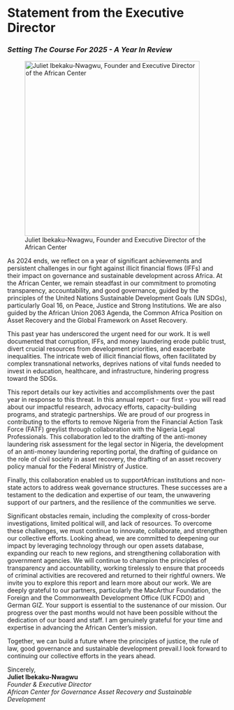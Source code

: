 # Statement from the Executive Director {.unnumbered}
### *Setting The Course For 2025 - A Year In Review*

![Juliet Ibekaku-Nwagwu, Founder and Executive Director of the African Center](images/remaining/jcib.jpg){width=400 fig-align="left" .lightbox}

As 2024 ends, we reflect on a year of significant achievements and persistent challenges in our fight against illicit financial flows (IFFs) and their  impact on governance and sustainable development across Africa. At the African Center, we remain steadfast in our commitment to promoting transparency, accountability, and good governance, guided by the principles of the United Nations Sustainable Development Goals (UN SDGs), particularly Goal 16, on Peace, Justice and Strong Institutions. We are also guided by the African Union 2063 Agenda, the Common Africa Position on Asset Recovery and the Global Framework on Asset Recovery.

This past year has underscored the urgent need for our work. It is well documented that corruption, IFFs, and money laundering erode public trust, divert crucial resources from development priorities, and exacerbate inequalities. The intricate web of illicit financial flows, often facilitated by complex transnational networks, deprives nations of vital funds needed to invest in education, healthcare, and infrastructure, hindering progress toward the SDGs. 

This report details our key activities and accomplishments over the past year in response to this threat. In this annual report - our first - you will read about our impactful research, advocacy efforts, capacity-building programs, and strategic partnerships. We are proud of our progress in contributing to the efforts to remove Nigeria from the Financial Action Task Force (FATF) greylist through collaboration with the Nigeria Legal Professionals. This collaboration led to the drafting of the anti-money laundering risk assessment for the legal sector in Nigeria, the development of an anti-money laundering reporting portal, the drafting of guidance on the role of civil society in asset recovery, the drafting of an asset recovery policy manual for the Federal Ministry of Justice. 

Finally, this collaboration enabled us to supportAfrican institutions and non-state actors to address weak governance structures. These successes are a testament to the dedication and expertise of our team, the unwavering support of our partners, and the resilience of the communities we serve.

Significant obstacles remain, including the complexity of cross-border investigations, limited political will, and lack of resources. To overcome these challenges, we must continue to innovate, collaborate, and strengthen our collective efforts.
Looking ahead, we are committed to deepening our impact by leveraging technology through our open assets database, expanding our reach to new regions, and strengthening collaboration with government agencies. We will continue to champion the principles of transparency and accountability, working tirelessly to ensure that proceeds of criminal activities are recovered and returned to their rightful owners. We invite you to explore this report and learn more about our work. We are deeply grateful to our partners, particularly the MacArthur Foundation, the Foreign and the Commonwealth Development Office (UK FCDO) and German GIZ. Your support is essential to the sustenance of our mission. Our progress over the past months would not have been possible without the dedication of our board and staff. I am genuinely grateful for your time and expertise in advancing the African Center’s mission. 

Together, we can build a future where the principles of justice, the rule of law, good governance and sustainable development prevail.I look forward to continuing our collective efforts in the years ahead.

Sincerely,\
**Juliet Ibekaku-Nwagwu**\
*Founder & Executive Director*\
*African Center for Governance Asset Recovery and Sustainable Development*
